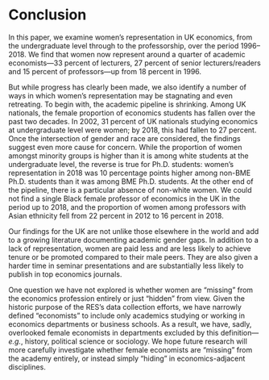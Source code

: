 # Conclusion {#sec:conclusion}

In this paper, we examine women's representation in UK economics, from the undergraduate level through to the professorship, over the period 1996--2018. We find that women now represent around a quarter of academic economists---33 percent of lecturers, 27 percent of senior lecturers/readers and 15 percent of professors---up from 18 percent in 1996.

But while progress has clearly been made, we also identify a number of ways in which women's representation may be stagnating and even retreating. To begin with, the academic pipeline is shrinking. Among UK nationals, the female proportion of economics students has fallen over the past two decades. In 2002, 31 percent of UK nationals studying economics at undergraduate level were women; by 2018, this had fallen to 27 percent. Once the intersection of gender and race are considered, the findings suggest even more cause for concern. While the proportion of women amongst minority groups is higher than it is among white students at the undergraduate level, the reverse is true for Ph.D. students: women's representation in 2018 was 10 percentage points higher among non-BME Ph.D. students than it was among BME Ph.D. students. At the other end of the pipeline, there is a particular absence of non-white women. We could not find a single Black female professor of economics in the UK in the period up to 2018, and the proportion of women among professors with Asian ethnicity fell from 22 percent in 2012 to 16 percent in 2018.

Our findings for the UK are not unlike those elsewhere in the world and add to a growing literature documenting academic gender gaps. In addition to a lack of representation, women are paid less and are less likely to achieve tenure or be promoted compared to their male peers. They are also given a harder time in seminar presentations and are substantially less likely to publish in top economics journals.

One question we have not explored is whether women are "missing" from the economics profession entirely or just "hidden" from view. Given the historic purpose of the RES's data collection efforts, we have narrowly defined "economists" to include only academics studying or working in economics departments or business schools. As a result, we have, sadly, overlooked female economists in departments excluded by this definition---*e.g.*, history, political science or sociology. We hope future research will more carefully investigate whether female economists are "missing" from the academy entirely, or instead simply "hiding" in economics-adjacent disciplines.
